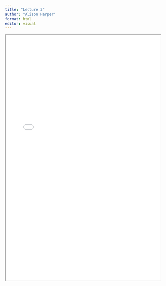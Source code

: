 ```yaml
---
title: "Lecture 3"
author: "Alison Harper"
format: html
editor: visual
---
```


::: {.callout-tip title="Lecture 3 materials for 2023_2024:" collapse="true"}
<iframe width="100%" height="800" src="BEM2031_Lecture_3.pdf">

</iframe>
:::
